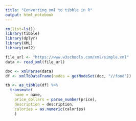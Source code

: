```yaml
---
title: "Converting xml to tibble in R"
output: html_notebook
---
```


```r
rm(list=ls())
library(tibble)
library(dplyr)
library(XML)
library(xml2)
```

```r
file_url <- "https://www.w3schools.com/xml/simple.xml"
data <- read_xml(file_url)
```

```r
doc <- xmlParse(data)
df <- xmlToDataFrame(nodes = getNodeSet(doc, "//food"))
```

```r
tb <- as_tibble(df) %>%
  transmute(
    name = name, 
    price_dollars = parse_number(price), 
    description = description,
    calories = as.numeric(calories)
    )
```

